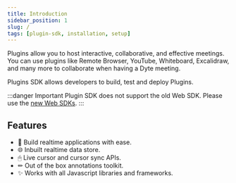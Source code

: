```yaml
---
title: Introduction
sidebar_position: 1
slug: /
tags: [plugin-sdk, installation, setup]
---
```


Plugins allow you to host interactive, collaborative, and effective meetings.
You can use plugins like Remote Browser, YouTube, Whiteboard, Excalidraw, and many more to collaborate when having a Dyte meeting.

Plugins SDK allows developers to build, test and deploy Plugins.

:::danger Important
Plugin SDK does not support the old Web SDK. Please use the [new Web SDKs](http://localhost:3000/react-ui-kit).
:::

## Features

<ul className="emoji-list">
  <li>
    <span>🚀</span> Build realtime applications with ease.
  </li>
  <li>
    <span>🌐</span> Inbuilt realtime data store.
  </li>
  <li>
    <span>🖱</span> Live cursor and cursor sync APIs.
  </li>
  <li>
    <span>✏</span> Out of the box annotations toolkit.
  </li>
  <li>
    <span>✨</span> Works with all Javascript libraries and frameworks.
  </li>
</ul>